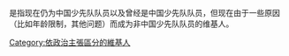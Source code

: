 是指现在仍为中国少先队队员以及曾经是中国少先队队员，但现在由于一些原因（比如年龄限制，其他问题）而成为非中国少先队队员的维基人。

[[Category:依政治主張區分的維基人|Category:依政治主張區分的維基人]]
